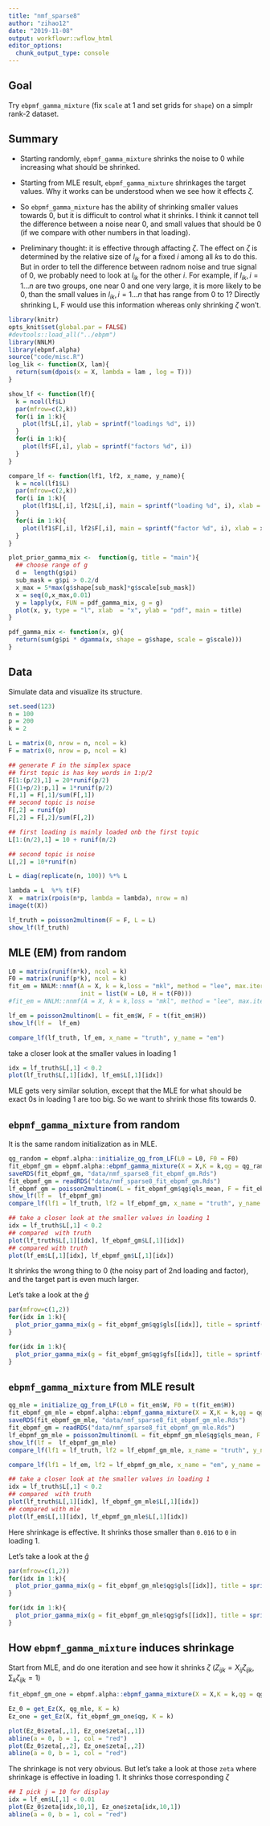 ```yaml
---
title: "nmf_sparse8"
author: "zihao12"
date: "2019-11-08"
output: workflowr::wflow_html
editor_options:
  chunk_output_type: console
---
```


## Goal
Try `ebpmf_gamma_mixture` (fix `scale` at 1 and set grids for `shape`) on a simplr rank-2 dataset.

## Summary
* Starting randomly, `ebpmf_gamma_mixture` shrinks the noise to 0 while increasing what should be shrinked.\

* Starting from  MLE result, `ebpmf_gamma_mixture` shrinkages the target values. Why it works can be understood when we see how it effects $\zeta$. \

* So `ebpmf_gamma_mixture` has the ability of shrinking smaller values towards 0, but it is difficult to control what it shrinks. I think it cannot tell the difference between a noise  near 0, and small values that should be 0 (if we compare  with other numbers in that loading). 

* Preliminary thought: it is effective through affacting $\zeta$. The effect on $\zeta$ is determined by the relative size of $l_{ik}$ for a fixed $i$ among all $k$s to do this. But in order to tell the difference between radnom noise and true signal of 0, we probably need to look at $l_{ik}$ for the other $i$. For example, if $l_{ik}, i = 1...n$ are two groups, one near 0 and one very large, it is more likely to be 0, than the small values in $l_{ik}, i = 1...n$ that has range from 0 to 1? Directly shrinking L, F would use this information whereas only shrinking $\zeta$ won't. 


```r
library(knitr)
opts_knit$set(global.par = FALSE)
#devtools::load_all("../ebpm")
library(NNLM)
library(ebpmf.alpha)
source("code/misc.R")
log_lik <- function(X, lam){
  return(sum(dpois(x = X, lambda = lam , log = T)))
}

show_lf <- function(lf){
  k = ncol(lf$L)
  par(mfrow=c(2,k))
  for(i in 1:k){
    plot(lf$L[,i], ylab = sprintf("loadings %d", i))
  }
  for(i in 1:k){
    plot(lf$F[,i], ylab = sprintf("factors %d", i))
  }
}

compare_lf <- function(lf1, lf2, x_name, y_name){
  k = ncol(lf1$L)
  par(mfrow=c(2,k))
  for(i in 1:k){
    plot(lf1$L[,i], lf2$L[,i], main = sprintf("loading %d", i), xlab = x_name, ylab = y_name)
  }
  for(i in 1:k){
    plot(lf1$F[,i], lf2$F[,i], main = sprintf("factor %d", i), xlab = x_name, ylab = y_name)
  }
}

plot_prior_gamma_mix <-  function(g, title = "main"){
  ## choose range of g
  d =  length(g$pi)
  sub_mask = g$pi > 0.2/d
  x_max = 5*max(g$shape[sub_mask]*g$scale[sub_mask])
  x = seq(0,x_max,0.01)
  y = lapply(x, FUN = pdf_gamma_mix, g = g)
  plot(x, y, type = "l", xlab  = "x", ylab = "pdf", main = title)
}

pdf_gamma_mix <- function(x, g){
  return(sum(g$pi * dgamma(x, shape = g$shape, scale = g$scale)))
}
```

## Data
Simulate data and visualize its structure. 
```r
set.seed(123)
n = 100
p = 200
k = 2

L = matrix(0, nrow = n, ncol = k)
F = matrix(0, nrow = p, ncol = k)

## generate F in the simplex space
## first topic is has key words in 1:p/2
F[1:(p/2),1] = 20*runif(p/2)
F[(1+p/2):p,1] = 1*runif(p/2) 
F[,1] = F[,1]/sum(F[,1])
## second topic is noise
F[,2] = runif(p)
F[,2] = F[,2]/sum(F[,2])

## first loading is mainly loaded onb the first topic
L[1:(n/2),1] = 10 + runif(n/2)

## second topic is noise
L[,2] = 10*runif(n)

L = diag(replicate(n, 100)) %*% L

lambda = L  %*% t(F)
X  = matrix(rpois(n*p, lambda = lambda), nrow = n)
image(t(X))

lf_truth = poisson2multinom(F = F, L = L)
show_lf(lf_truth)
```


## MLE (EM) from random
```r
L0 = matrix(runif(n*k), ncol = k)
F0 = matrix(runif(p*k), ncol = k)
fit_em = NNLM::nnmf(A = X, k = k,loss = "mkl", method = "lee", max.iter = 10000,
                    init = list(W = L0, H = t(F0)))
#fit_em = NNLM::nnmf(A = X, k = k,loss = "mkl", method = "lee", max.iter = 1000)

lf_em = poisson2multinom(L = fit_em$W, F = t(fit_em$H))
show_lf(lf =  lf_em)

compare_lf(lf_truth, lf_em, x_name = "truth", y_name = "em")
```

take a closer look at the smaller values in loading 1
```r
idx = lf_truth$L[,1] < 0.2
plot(lf_truth$L[,1][idx], lf_em$L[,1][idx])
```
MLE gets very similar solution, except that the MLE for what should be exact 0s in loading 1 are too  big. So we want to shrink those fits towards 0.


## `ebpmf_gamma_mixture` from random 
It is the same random initialization as in MLE. 
```r
qg_random = ebpmf.alpha::initialize_qg_from_LF(L0 = L0, F0 = F0)
fit_ebpmf_gm = ebpmf.alpha::ebpmf_gamma_mixture(X = X,K = k,qg = qg_random, maxiter.out = 100, verbose = FALSE)
saveRDS(fit_ebpmf_gm, "data/nmf_sparse8_fit_ebpmf_gm.Rds")
fit_ebpmf_gm = readRDS("data/nmf_sparse8_fit_ebpmf_gm.Rds")
lf_ebpmf_gm = poisson2multinom(L = fit_ebpmf_gm$qg$qls_mean, F = fit_ebpmf_gm$qg$qfs_mean)
show_lf(lf =  lf_ebpmf_gm)
compare_lf(lf1 = lf_truth, lf2 = lf_ebpmf_gm, x_name = "truth", y_name = "ebpmf_gm_random")

## take a closer look at the smaller values in loading 1
idx = lf_truth$L[,1] < 0.2
## compared  with truth
plot(lf_truth$L[,1][idx], lf_ebpmf_gm$L[,1][idx])
## compared with truth
plot(lf_em$L[,1][idx], lf_ebpmf_gm$L[,1][idx])
```
It shrinks the wrong thing to 0 (the noisy part of 2nd loading and factor), and the target part is even much larger. 

Let's take a look at the $\hat{g}$
```r
par(mfrow=c(1,2))
for(idx in 1:k){
  plot_prior_gamma_mix(g = fit_ebpmf_gm$qg$gls[[idx]], title = sprintf("loading %d", idx))
}

for(idx in 1:k){
  plot_prior_gamma_mix(g = fit_ebpmf_gm$qg$gfs[[idx]], title = sprintf("factor %d", idx))
}
```

## `ebpmf_gamma_mixture` from MLE result 
```r
qg_mle = initialize_qg_from_LF(L0 = fit_em$W, F0 = t(fit_em$H))
fit_ebpmf_gm_mle = ebpmf.alpha::ebpmf_gamma_mixture(X = X,K = k,qg = qg_mle, maxiter.out = 100, verbose = FALSE)
saveRDS(fit_ebpmf_gm_mle, "data/nmf_sparse8_fit_ebpmf_gm_mle.Rds")
fit_ebpmf_gm = readRDS("data/nmf_sparse8_fit_ebpmf_gm_mle.Rds")
lf_ebpmf_gm_mle = poisson2multinom(L = fit_ebpmf_gm_mle$qg$qls_mean, F = fit_ebpmf_gm_mle$qg$qfs_mean)
show_lf(lf =  lf_ebpmf_gm_mle)
compare_lf(lf1 = lf_truth, lf2 = lf_ebpmf_gm_mle, x_name = "truth", y_name = "ebpmf_gm_random")

compare_lf(lf1 = lf_em, lf2 = lf_ebpmf_gm_mle, x_name = "em", y_name = "ebpmf_gm_random")

## take a closer look at the smaller values in loading 1
idx = lf_truth$L[,1] < 0.2
## compared  with truth
plot(lf_truth$L[,1][idx], lf_ebpmf_gm_mle$L[,1][idx])
## compared with mle
plot(lf_em$L[,1][idx], lf_ebpmf_gm_mle$L[,1][idx])
```
Here shrinkage is effective. It shrinks those smaller than `0.016` to `0` in loading 1. 

Let's take a look at the $\hat{g}$
```r
par(mfrow=c(1,2))
for(idx in 1:k){
  plot_prior_gamma_mix(g = fit_ebpmf_gm_mle$qg$gls[[idx]], title = sprintf("loading %d", idx))
}

for(idx in 1:k){
  plot_prior_gamma_mix(g = fit_ebpmf_gm_mle$qg$gfs[[idx]], title = sprintf("factor %d", idx))
}
```

## How `ebpmf_gamma_mixture` induces shrinkage 
Start from MLE, and do one iteration and see how it shrinks $\zeta$ ($Z_{ijk} = X_{ij} \zeta_{ijk}$,  $\sum_k \zeta_{ijk} = 1$)
```r
fit_ebpmf_gm_one = ebpmf.alpha::ebpmf_gamma_mixture(X = X,K = k,qg = qg_mle, maxiter.out = 1, verbose = FALSE)

Ez_0 = get_Ez(X, qg_mle, K = k)
Ez_one = get_Ez(X, fit_ebpmf_gm_one$qg, K = k)

plot(Ez_0$zeta[,,1], Ez_one$zeta[,,1])
abline(a = 0, b = 1, col = "red")
plot(Ez_0$zeta[,,2], Ez_one$zeta[,,2])
abline(a = 0, b = 1, col = "red")
```
The shrinkage is not very obvious. But let's take a look at those `zeta` where shrinkage is effective in loading 1. It shrinks those corresponding $\zeta$\
```r
## I pick j = 10 for display
idx = lf_em$L[,1] < 0.01
plot(Ez_0$zeta[idx,10,1], Ez_one$zeta[idx,10,1])
abline(a = 0, b = 1, col = "red")
```



